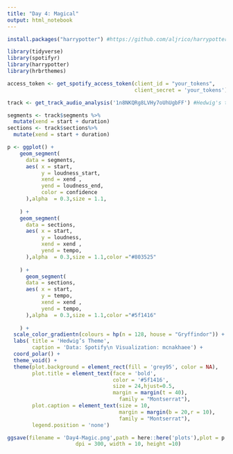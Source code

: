 ```yaml
---
title: "Day 4: Magical"
output: html_notebook
---
```


```r
install.packages("harrypotter") #https://github.com/aljrico/harrypotter

library(tidyverse)
library(spotifyr)
library(harrypotter)
library(hrbrthemes)
```

```r
access_token <- get_spotify_access_token(client_id = "your_tokens",
                                         client_secret = 'your_tokens')

```

```r
track <- get_track_audio_analysis('1n8NKQRg8LVHy7oUhUgbFF') #Hedwig's theme
```

```r
segments <- track$segments %>%
  mutate(xend = start + duration) 
sections <- track$sections%>%
  mutate(xend = start + duration)
```

```r
p <- ggplot() +
    geom_segment(
      data = segments,
      aes( x = start,
           y = loudness_start,
           xend = xend ,
           yend = loudness_end,
           color = confidence
      ),alpha  = 0.3,size = 1.1,
      
    ) +
    geom_segment(
      data = sections,
      aes( x = start,
           y = loudness,
           xend = xend ,
           yend = tempo,
      ),alpha  = 0.3,size = 1.1,color ="#803525"
      
    ) +
      geom_segment(
      data = sections,
      aes( x = start,
           y = tempo,
           xend = xend ,
           yend = tempo,
      ),alpha  = 0.3,size = 1.1,color ="#5f1416"
      
    ) +
  scale_color_gradientn(colours = hp(n = 128, house = "Gryffindor")) +
  labs( title = 'Hedwig’s Theme',
        caption = 'Data: Spotify\n Visualization: mcnakhaee') +
  coord_polar() +
  theme_void() +
  theme(plot.background = element_rect(fill = 'grey95', color = NA),
        plot.title = element_text(face = 'bold',
                                  color = '#5f1416',
                                  size = 24,hjust=0.5,
                                  margin = margin(t = 40),
                                    family = "Montserrat"),
        plot.caption = element_text(size = 10,
                                    margin = margin(b = 20,r = 10),
                                    family = "Montserrat"),
        legend.position = 'none')
```

```r
ggsave(filename = 'Day4-Magic.png',path = here::here('plots'),plot = p ,
                      dpi = 300, width = 10, height =10)
```



